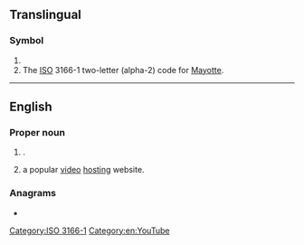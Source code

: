 {{also|yt|yT|.yt|-yt|yt.}}
==Translingual==

===Symbol===
{{head|mul|symbol}}

# {{SI-unit-abb|yotta|tesla|[[magnetic flux density]]}}
# The [[ISO]] 3166-1 two-letter (alpha-2) code for [[Mayotte]].

[[Category:ISO 3166-1]]

----

==English==

===Proper noun===
{{en-proper noun}}

# {{initialism of|en|Yukon Territory|dot=,}} {{place|en|territory|c/Canada}}.
#: {{coordinate terms|en|AB|BC|MB|NB|NL|NS|NT|NU|ON|PE|QC|SK}}
# {{lb|en|Internet}} {{abbreviation of|en|YouTube|dot=,}} a popular [[video]] [[hosting]] website.

===Anagrams===
* {{anagrams|en|a=ty|-ty|Ty|ty}}

[[Category:en:YouTube]]